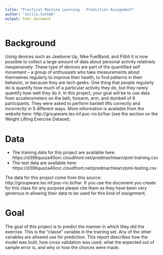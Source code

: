 ```yaml
---
title: "Practical Machine Learning - Prediction Assignment"
author: "attila.toth86"
output: html_document
---
```


# Background

Using devices such as Jawbone Up, Nike FuelBand, and Fitbit it is now possible 
to collect a large amount of data about personal activity relatively 
inexpensively. These type of devices are part of the quantified self movement – 
a group of enthusiasts who take measurements about themselves regularly to 
improve their health, to find patterns in their behavior, or because they are 
tech geeks. One thing that people regularly do is quantify how much of a 
particular activity they do, but they rarely quantify how well they do it. In 
this project, your goal will be to use data from accelerometers on the belt, 
forearm, arm, and dumbell of 6 participants. They were asked to perform barbell 
lifts correctly and incorrectly in 5 different ways. More information is 
available from the website here: http://groupware.les.inf.puc-rio.br/har (see 
the section on the Weight Lifting Exercise Dataset). 

# Data 

 - The training data for this project are available here: 
 https://d396qusza40orc.cloudfront.net/predmachlearn/pml-training.csv
 - The test data are available here: 
 https://d396qusza40orc.cloudfront.net/predmachlearn/pml-testing.csv

The data for this project come from this source: 
http://groupware.les.inf.puc-rio.br/har. If you use the document you create for 
this class for any purpose please cite them as they have been very generous in 
allowing their data to be used for this kind of assignment. 

# Goal

The goal of this project is to predict the manner in which they did the 
exercise. This is the "classe" variable in the training set. Any of the other 
variables are allowed use for prediction. This report describes how the model 
was built, how cross validation was used, what the expected out of sample error 
is, and why or how the choices were made.


